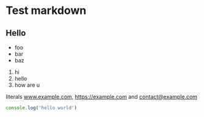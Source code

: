
# Test markdown

## Hello

- foo
- bar
- baz

1. hi
2. hello
3. how are u

literals www.example.com, https://example.com and contact@example.com

```ts
console.log('hello world')
```

<Foo />

